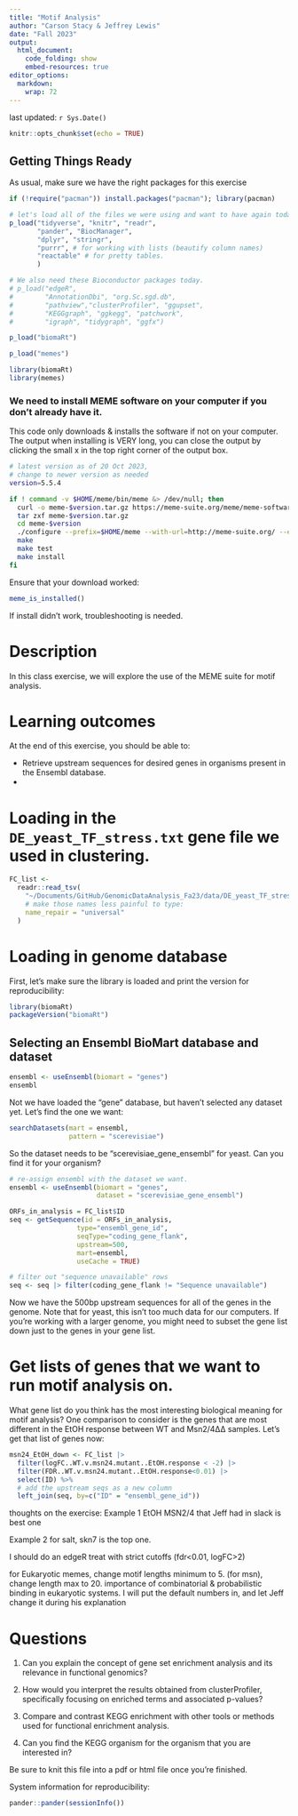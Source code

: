 ```yaml
---
title: "Motif Analysis"
author: "Carson Stacy & Jeffrey Lewis"
date: "Fall 2023"
output:
  html_document:
    code_folding: show
    embed-resources: true
editor_options:
  markdown:
    wrap: 72
---
```


last updated: `r Sys.Date()`

```r
knitr::opts_chunk$set(echo = TRUE)
```

## Getting Things Ready

As usual, make sure we have the right packages for this exercise

```r
if (!require("pacman")) install.packages("pacman"); library(pacman)

# let's load all of the files we were using and want to have again today
p_load("tidyverse", "knitr", "readr",
       "pander", "BiocManager", 
       "dplyr", "stringr", 
       "purrr", # for working with lists (beautify column names)
       "reactable" # for pretty tables.
       ) 

# We also need these Bioconductor packages today.
# p_load("edgeR",
#        "AnnotationDbi", "org.Sc.sgd.db",
#        "pathview","clusterProfiler", "ggupset",
#        "KEGGgraph", "ggkegg", "patchwork",
#        "igraph", "tidygraph", "ggfx")

p_load("biomaRt")

p_load("memes")

library(biomaRt)
library(memes)
```

### We need to install MEME software on your computer if you don't already have it.

This code only downloads & installs the software if not on your computer. The output when installing is VERY long, you can close the output by clicking the small x in the top right corner of the output box.
```bash
# latest version as of 20 Oct 2023, 
# change to newer version as needed
version=5.5.4

if ! command -v $HOME/meme/bin/meme &> /dev/null; then
  curl -o meme-$version.tar.gz https://meme-suite.org/meme/meme-software/$version/meme-$version.tar.gz
  tar zxf meme-$version.tar.gz
  cd meme-$version
  ./configure --prefix=$HOME/meme --with-url=http://meme-suite.org/ --enable-build-libxml2 --enable-build-libxslt
  make
  make test
  make install
fi
```

Ensure that your download worked:
```r
meme_is_installed()
```

If install didn't work, troubleshooting is needed.

# Description

In this class exercise, we will explore the use of the MEME suite for motif analysis.

# Learning outcomes

At the end of this exercise, you should be able to:

-  Retrieve upstream sequences for desired genes in organisms present in the Ensembl database.
-  


# Loading in the `DE_yeast_TF_stress.txt` gene file we used in clustering.

```r
FC_list <-
  readr::read_tsv(
    "~/Documents/GitHub/GenomicDataAnalysis_Fa23/data/DE_yeast_TF_stress.txt.gz",
    # make those names less painful to type:
    name_repair = "universal"
  ) 
```

# Loading in genome database

First, let's make sure the library is loaded and print the version for
reproducibility:

```r
library(biomaRt)
packageVersion("biomaRt")
```

## Selecting an Ensembl BioMart database and dataset

```r
ensembl <- useEnsembl(biomart = "genes")
ensembl
```

Not we have loaded the "gene" database, but haven't selected any dataset
yet. Let's find the one we want:

```r
searchDatasets(mart = ensembl, 
               pattern = "scerevisiae")
```

So the dataset needs to be "scerevisiae_gene_ensembl" for yeast. Can you
find it for your organism?

```r
# re-assign ensembl with the dataset we want.
ensembl <- useEnsembl(biomart = "genes", 
                      dataset = "scerevisiae_gene_ensembl")
```

```r
ORFs_in_analysis = FC_list$ID
seq <- getSequence(id = ORFs_in_analysis,
                 type="ensembl_gene_id",
                 seqType="coding_gene_flank",
                 upstream=500, 
                 mart=ensembl,
                 useCache = TRUE)

# filter out "sequence unavailable" rows
seq <- seq |> filter(coding_gene_flank != "Sequence unavailable")
```

Now we have the 500bp upstream sequences for all of the genes in the genome.
Note that for yeast, this isn't too much data for our computers. If you're working with a larger genome, you might need to subset the gene list down just to the genes in your gene list.


# Get lists of genes that we want to run motif analysis on.


What gene list do you think has the most interesting biological meaning for motif analysis? One comparison to consider is the genes that are most different in the EtOH response between WT and Msn2/4∆∆ samples. Let's get that list of genes now:
```r
msn24_EtOH_down <- FC_list |>
  filter(logFC..WT.v.msn24.mutant..EtOH.response < -2) |>
  filter(FDR..WT.v.msn24.mutant..EtOH.response<0.01) |>
  select(ID) %>%
  # add the upstream seqs as a new column
  left_join(seq, by=c("ID" = "ensembl_gene_id"))
```



thoughts on the exercise: Example 1 EtOH MSN2/4 that Jeff had in slack
is best one

Example 2 for salt, skn7 is the top one.

I should do an edgeR treat with strict cutoffs (fdr\<0.01, logFC\>2)

for Eukaryotic memes, change motif lengths minimum to 5. (for msn),
change length max to 20. importance of combinatorial & probabilistic
binding in eukaryotic systems. I will put the default numbers in, and
let Jeff change it during his explanation


# Questions

1.  Can you explain the concept of gene set enrichment analysis and its
    relevance in functional genomics?

2.  How would you interpret the results obtained from clusterProfiler,
    specifically focusing on enriched terms and associated p-values?

3.  Compare and contrast KEGG enrichment with other tools or methods
    used for functional enrichment analysis.

4.  Can you find the KEGG organism for the organism that you are
    interested in?

Be sure to knit this file into a pdf or html file once you're finished.

System information for reproducibility:

```r
pander::pander(sessionInfo())
```

